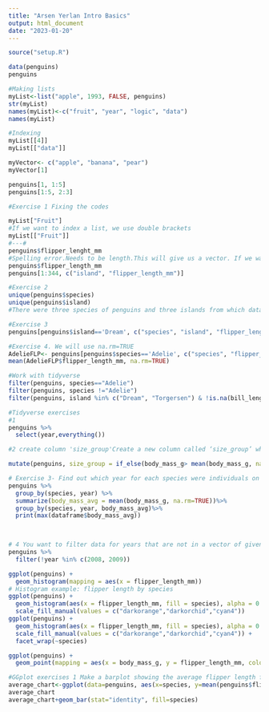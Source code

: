 ```yaml
---
title: "Arsen Yerlan Intro Basics"
output: html_document
date: "2023-01-20"
---
```

```r
source("setup.R")
```

```r
data(penguins)
penguins
```
```r
#Making lists
myList<-list("apple", 1993, FALSE, penguins)
str(myList)
names(myList)<-c("fruit", "year", "logic", "data")
names(myList)
```

```r
#Indexing
myList[[4]]
myList[["data"]]

myVector<- c("apple", "banana", "pear")
myVector[1]

penguins[1, 1:5]
penguins[1:5, 2:3]
```


```r
#Exercise 1 Fixing the codes

myList["Fruit"]
#If we want to index a list, we use double brackets
myList[["Fruit"]]
#---#
penguins$flipper_lenght_mm
#Spelling error.Needs to be length.This will give us a vector. If we want a data frame, we can use the second line of code
penguins$flipper_length_mm
penguins[1:344, c("island", "flipper_length_mm")]
```

```r
#Exercise 2
unique(penguins$species)
unique(penguins$island)
#There were three species of penguins and three islands from which data was collected. 
```
```r
#Exercise 3
penguins[penguins$island=='Dream', c("species", "island", "flipper_length_mm")]
```
```r
#Exercise 4. We will use na.rm=TRUE
AdelieFLP<- penguins[penguins$species=='Adelie', c("species", "flipper_length_mm")]
mean(AdelieFLP$flipper_length_mm, na.rm=TRUE)
```
```r
#Work with tidyverse
filter(penguins, species=="Adelie")
filter(penguins, species !="Adelie")
filter(penguins, island %in% c("Dream", "Torgersen") & !is.na(bill_length_mm))
```
```r
#Tidyverse exercises
#1
penguins %>%
  select(year,everything())
```

```r
#2 create column 'size_group'Create a new column called ‘size_group’ where individuals with body mass greater than the overall average are called ‘large’ and those smaller are called ‘small’.

mutate(penguins, size_group = if_else(body_mass_g> mean(body_mass_g, na.rm=TRUE), "large","small"))
```
```r
# Exercise 3- Find out which year for each species were individuals on average the largest according to body mass.
penguins %>%
  group_by(species, year) %>%
  summarize(body_mass_avg = mean(body_mass_g, na.rm=TRUE))%>%
  group_by(species, year, body_mass_avg)%>%
  print(max(dataframe$body_mass_avg))

  
```

```r
# 4 You want to filter data for years that are not in a vector of given years, but this code doesn’t work. Tweak it so that it does. (Yes, you could just filter year to equal 2007 in this case but there is a trouble-shooting lessons here).
penguins %>% 
  filter(!year %in% c(2008, 2009))
```
```r
ggplot(penguins) + 
  geom_histogram(mapping = aes(x = flipper_length_mm))
# Histogram example: flipper length by species
ggplot(penguins) +
  geom_histogram(aes(x = flipper_length_mm, fill = species), alpha = 0.5, position = "identity") +
  scale_fill_manual(values = c("darkorange","darkorchid","cyan4"))
ggplot(penguins) +
  geom_histogram(aes(x = flipper_length_mm, fill = species), alpha = 0.5, position = "identity") +
  scale_fill_manual(values = c("darkorange","darkorchid","cyan4")) +
  facet_wrap(~species)
```

```r
ggplot(penguins) +
  geom_point(mapping = aes(x = body_mass_g, y = flipper_length_mm, color = species))
```

```r
#GGplot exercises 1 Make a barplot showing the average flipper length for each species
average_chart<-ggplot(data=penguins, aes(x=species, y=mean(penguins$flipper_length_mm, na.rm=TRUE)))
average_chart
average_chart+geom_bar(stat="identity", fill=species)
```


